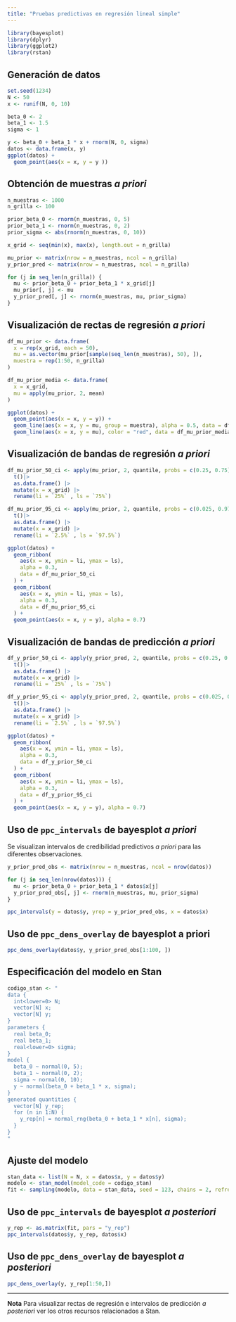 ```yaml
---
title: "Pruebas predictivas en regresión lineal simple"
---
```


```r
library(bayesplot)
library(dplyr)
library(ggplot2)
library(rstan)
```

## Generación de datos

```r
set.seed(1234)
N <- 50
x <- runif(N, 0, 10)

beta_0 <- 2
beta_1 <- 1.5
sigma <- 1

y <- beta_0 + beta_1 * x + rnorm(N, 0, sigma)
datos <- data.frame(x, y)
ggplot(datos) +
  geom_point(aes(x = x, y = y ))
```

## Obtención de muestras _a priori_

```r
n_muestras <- 1000
n_grilla <- 100

prior_beta_0 <- rnorm(n_muestras, 0, 5)
prior_beta_1 <- rnorm(n_muestras, 0, 2)
prior_sigma <- abs(rnorm(n_muestras, 0, 10))

x_grid <- seq(min(x), max(x), length.out = n_grilla)

mu_prior <- matrix(nrow = n_muestras, ncol = n_grilla)
y_prior_pred <- matrix(nrow = n_muestras, ncol = n_grilla)

for (j in seq_len(n_grilla)) {
  mu <- prior_beta_0 + prior_beta_1 * x_grid[j]
  mu_prior[, j] <- mu
  y_prior_pred[, j] <- rnorm(n_muestras, mu, prior_sigma)
}
```

## Visualización de rectas de regresión _a priori_

```r
df_mu_prior <- data.frame(
  x = rep(x_grid, each = 50),
  mu = as.vector(mu_prior[sample(seq_len(n_muestras), 50), ]),
  muestra = rep(1:50, n_grilla)
)

df_mu_prior_media <- data.frame(
  x = x_grid,
  mu = apply(mu_prior, 2, mean)
)

ggplot(datos) +
  geom_point(aes(x = x, y = y)) +
  geom_line(aes(x = x, y = mu, group = muestra), alpha = 0.5, data = df_mu_prior) +
  geom_line(aes(x = x, y = mu), color = "red", data = df_mu_prior_media)
```

## Visualización de bandas de regresión _a priori_

```r
df_mu_prior_50_ci <- apply(mu_prior, 2, quantile, probs = c(0.25, 0.75)) |>
  t()|>
  as.data.frame() |>
  mutate(x = x_grid) |>
  rename(li = `25%` , ls = `75%`)

df_mu_prior_95_ci <- apply(mu_prior, 2, quantile, probs = c(0.025, 0.975)) |>
  t()|>
  as.data.frame() |>
  mutate(x = x_grid) |>
  rename(li = `2.5%` , ls = `97.5%`)

ggplot(datos) +
  geom_ribbon(
    aes(x = x, ymin = li, ymax = ls),
    alpha = 0.3,
    data = df_mu_prior_50_ci
  ) +
  geom_ribbon(
    aes(x = x, ymin = li, ymax = ls),
    alpha = 0.3,
    data = df_mu_prior_95_ci
  ) +
  geom_point(aes(x = x, y = y), alpha = 0.7)
```

## Visualización de bandas de predicción _a priori_

```r
df_y_prior_50_ci <- apply(y_prior_pred, 2, quantile, probs = c(0.25, 0.75)) |>
  t()|>
  as.data.frame() |>
  mutate(x = x_grid) |>
  rename(li = `25%` , ls = `75%`)

df_y_prior_95_ci <- apply(y_prior_pred, 2, quantile, probs = c(0.025, 0.975)) |>
  t()|>
  as.data.frame() |>
  mutate(x = x_grid) |>
  rename(li = `2.5%` , ls = `97.5%`)

ggplot(datos) +
  geom_ribbon(
    aes(x = x, ymin = li, ymax = ls),
    alpha = 0.3,
    data = df_y_prior_50_ci
  ) +
  geom_ribbon(
    aes(x = x, ymin = li, ymax = ls),
    alpha = 0.3,
    data = df_y_prior_95_ci
  ) +
  geom_point(aes(x = x, y = y), alpha = 0.7)
```


## Uso de `ppc_intervals` de bayesplot _a priori_

Se visualizan intervalos de credibilidad predictivos _a priori_ para las diferentes observaciones.

```r
y_prior_pred_obs <- matrix(nrow = n_muestras, ncol = nrow(datos))

for (j in seq_len(nrow(datos))) {
  mu <- prior_beta_0 + prior_beta_1 * datos$x[j]
  y_prior_pred_obs[, j] <- rnorm(n_muestras, mu, prior_sigma)
}

ppc_intervals(y = datos$y, yrep = y_prior_pred_obs, x = datos$x)
```

## Uso de `ppc_dens_overlay` de bayesplot a priori

```r
ppc_dens_overlay(datos$y, y_prior_pred_obs[1:100, ])
```

## Especificación del modelo en Stan

```r
codigo_stan <- "
data {
  int<lower=0> N;
  vector[N] x;
  vector[N] y;
}
parameters {
  real beta_0;
  real beta_1;
  real<lower=0> sigma;
}
model {
  beta_0 ~ normal(0, 5);
  beta_1 ~ normal(0, 2);
  sigma ~ normal(0, 10);
  y ~ normal(beta_0 + beta_1 * x, sigma);
}
generated quantities {
  vector[N] y_rep;
  for (n in 1:N) {
    y_rep[n] = normal_rng(beta_0 + beta_1 * x[n], sigma);
  }
}
"
```

## Ajuste del modelo

```r
stan_data <- list(N = N, x = datos$x, y = datos$y)
modelo <- stan_model(model_code = codigo_stan)
fit <- sampling(modelo, data = stan_data, seed = 123, chains = 2, refresh = 0)
```

## Uso de `ppc_intervals` de bayesplot _a posteriori_

```r
y_rep <- as.matrix(fit, pars = "y_rep")
ppc_intervals(datos$y, y_rep, datos$x)
```

## Uso de `ppc_dens_overlay` de bayesplot _a posteriori_

```r
ppc_dens_overlay(y, y_rep[1:50,])
```

---

**Nota** Para visualizar rectas de regresión e intervalos de predicción _a posteriori_ ver los
otros recursos relacionados a Stan.